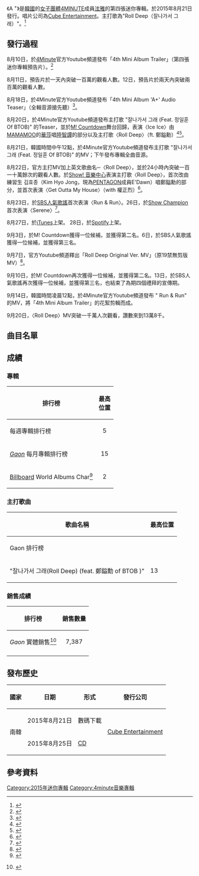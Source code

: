 {{Infobox album
| Name        = A<sup>+</sup>
| image       = 
| Type        = ep
| Artist      = [[金泫雅|泫雅]]
| Cover       = 
| Alt         =
| Released    = 2015年8月21日<br /><small>(詳情見於 [[#發布歷史|發布歷史]])</small>
| Recorded    =
| Genre       = [[K-pop|K-pop]]
| Length      = 
| Label       = [[Cube_Entertainment|Cube Entertainment]]
| Producer    = 
| Last album  =  《[[A_Talk|A Talk]]》<br/>(2014)
| This album  =  《'''A<sup>+</sup>'''》<br/>(2015)
| Next album  =  《[[A'wesome_(泫雅迷你專輯)|A'wesome]]》<br/>(2016)
{{Singles
| Name           = A<sup>+</sup>
| Type           = ep
| Single 1       = Roll Deep（잘나가서 그래）
| Single 1 date  = 2015年8月21日
}}
{{External music video|Type=ep|{{YouTube|ib_1ATfr8wM|Roll Deep}}<br/>{{YouTube|C2-AZ51NoQU|Run & Run}}}}
}}

《A <sup>+</sup>》是[[韓國|韓國]]的[[女子團體|女子團體]][[4minute|4MINUTE]]成員[[金泫雅|泫雅]]的第四張迷你專輯。於2015年8月21日發行。唱片公司為[[Cube_Entertainment|Cube Entertainment]]。主打歌為"Roll Deep（잘나가서 그래）"。<ref>{{cite web | title=泫雅迷你四輯《A+》曲目 | url=http://kpopn.com/2015/08/17/291954/ | work=kpopn.com | date=August 17, 2015 | accessdate=August 17, 2015 | archive-url=https://web.archive.org/web/20150820005556/http://kpopn.com/2015/08/17/291954/ | archive-date=2015-08-20 | dead-url=yes }}</ref>

==發行過程==
8月10日，於[[4Minute|4Minute]]官方Youtube頻道發布「4th Mini Album Trailer」（第四張迷你專輯預告片）。<ref>{{YouTube|W_k2EB33s7A|4th Mini Album Trailer}}</ref>

8月11日，預告片於一天內突破一百萬的觀看人數。12日，預告片於兩天內突破兩百萬的觀看人數。

8月18日，於4Minute官方Youtube頻道發布「4th Mini Album 'A+' Audio Teaser」（全輯音源搶先聽）<ref>{{Youtube|W0AqRUaql5A|HYUNA - 4th Mini Album 'A+' AudioTeaser}}</ref>。

8月20日，於4Minute官方Youtube頻道發布主打歌 "잘나가서 그래 (Feat. 정일훈 Of BTOB)" 的Teaser，並於[[M!_Countdown|M! Countdown]]舞台回歸，表演〈Ice Ice〉由[[MAMAMOO|MAMAMOO]]的[[華莎|華莎]]唱[[陸智譚|陸智譚]]的部分以及主打歌〈Roll Deep〉（ft. 鄭鎰勳）<ref>{{Youtube|rkuATNUkNXM|〔Live 1080P〕 150820 HYUNA (feat. Hwasa) - 'Ice Ice' @ M! Countdown （Comeback Stage）}}</ref><ref>{{Youtube|yDncY17hFyg|HYUNA - '잘나가서 그래' M COUNTDOWN 150820 EP.439}}</ref>。

8月21日，韓國時間中午12點，於4Minute官方Youtube頻道發布主打歌 "잘나가서 그래 (Feat. 정일훈 Of BTOB)" 的MV；下午發布專輯全曲音源。

8月22日，官方主打MV加上英文歌曲名─〈Roll Deep〉，並於24小時內突破一百一十萬餘次的觀看人數。於[[Show!_音樂中心|Show! 音樂中心]]表演主打歌〈Roll Deep〉，首次改由練習生 김효종（Kim Hyo Jong，現為[[Pentagon_(男子組合)|PENTAGON]]成員E'Dawn）唱鄭鎰勳的部分，並首次表演〈Get Outta My House〉（with 權正烈）<ref>{{Youtube|lgAwvu5WBzI|〔Comeback Stage〕 HYUNA - Get out of my house, 현아 - 내 집에서 나가 Show Music core 20150822}}</ref>。

8月23日，於[[SBS人氣歌謠|SBS人氣歌謠]]首次表演〈Run & Run〉。26日，於[[Show_Champion|Show Champion]]首次表演〈Serene〉<ref>{{Youtube|vK-JEUDj6HY|(episode-158) 현아 - 평온}}</ref>。

8月27日，於[[iTunes|iTunes]]上架。 28日，於[[Spotify|Spotify]]上架。

9月3日，於M! Countdown獲得一位候補，並獲得第二名。6日，於SBS人氣歌謠獲得一位候補，並獲得第三名。

9月7日，官方Youtube頻道釋出「Roll Deep Original Ver. MV」（原19禁無剪版MV）<ref>{{Youtube|QSNh47-cnL8|HYUNA - 잘나가서 그래 (Feat. 정일훈 Of BTOB) (A+ Original Ver. MV)}}</ref>。

9月10日，於M! Countdown再次獲得一位候補，並獲得第二名。13日，於SBS人氣歌謠再次獲得一位候補，並獲得第三名，也結束了為期四個禮拜的宣傳期。

9月14日，韓國時間凌晨12點，於4Minute官方Youtube頻道發布 " Run & Run"  的MV，將「4th Mini Album Trailer」的花絮剪輯而成。

9月20日，〈Roll Deep〉MV突破一千萬人次觀看，讚數來到13萬8千。

==曲目名單==
{{Track listing
| collapsed       = no
| headline        = 
| total_length    = 15:16
| all_writing     =
| all_lyrics      =
| all_music       =
| extra_column    = 編曲
| title1          = Run & Run
| note1           = Intro
| lyrics1         = [[金泫雅|金泫雅]]、徐在宇、Park Ssan Cho
| music1        = 徐在宇、Park Ssan Cho(박싼초)
| extra1          = 徐在宇、Park Ssan Cho
| length1         = 1:31
| title2          = Roll Deep <small>(잘나가서 그래)</small> 
| note2           = feat. [[鄭鎰勳|鄭鎰勳]] of [[BTOB|BTOB]] 
| lyrics2         = 徐在宇、Park Ssan Cho、孫英鎮、[[鄭鎰勳|鄭鎰勳]]
| music2        = 徐在宇、Park Ssan Cho、孫英鎮
| extra2          = 徐在宇、Park Ssan Cho、孫英鎮
| length2         = 3:23
| title3          = Ice Ice <small>(얼음 땡)</small>
| note3           = feat. [[陸智譚|陸智譚]]
| lyrics3         = Park Ssan Cho、[[金泫雅|金泫雅]]、陸智譚
| music3        = 徐在宇
| extra3          = 徐在宇、Park Ssan Cho
| length3        = 3:17
| title4          = Get Outta My House <small>（내 집에서 나가）</small>
| note4         = with 權正烈 of [[10cm|10cm]]
| lyrics4         = Park Ssan Cho、[[鄭鎰勳|鄭鎰勳]]、權正烈
| music4        = Park Ssan Cho、[[鄭鎰勳|鄭鎰勳]]、權正烈
| extra4          = 徐在宇、Park Ssan Cho
| length4         = 3:23
| title5          = Serene<small>（평온）</small> 
| note5           = 
| lyrics5         = 徐在宇、孫英鎮、[[金泫雅|金泫雅]]
| music5        = 徐在宇、孫英鎮
| extra5         = 徐在宇、孫英鎮
| length5        = 3:42
}}

== 成績 ==
{{col-begin}}
{{col-2}}

=== 專輯 ===
{| class="wikitable sortable"
!排行榜 
!最高<br/>位置
|-
|''{{link-en|Gaon|加翁排行榜}}'' 每週專輯排行榜
|align="center"| 5
|-
|''[[Gaon_Chart|Gaon]]'' 每月專輯排行榜
|align="center"| 15
|-
| [[告示牌_(雜誌)|Billboard]] World Albums Char<ref>{{cite web|title=Billboard World Albums Chart, Week of October 10, 2015|url=http://www.billboard.com/charts/world-albums/2015-10-10|website=Billboard|publisher=Billboard|accessdate=14 November 2015|archive-date=2016-11-10|archive-url=https://web.archive.org/web/20161110063004/http://www.billboard.com/charts/world-albums/2015-10-10|dead-url=no}}</ref>
|align="center"| 2 
|}

{{col-2}}

=== 主打歌曲 ===
{| class="wikitable" style="text-align:center;"
! rowspan="2" | 歌曲名稱
! colspan="11" | 最高位置
|- style="font-size:smaller;"
! Gaon 排行榜
|-
| align="left" | "잘나가서 그래(Roll Deep) (feat. 鄭鎰勳 of BTOB )"
| 13
|}


===銷售成績===
{| class="wikitable"
!排行榜
!銷售數量
|-
|''Gaon'' 實體銷售<ref>{{Ko icon}} {{cite web | title=Gaon album chart | url=http://www.gaonchart.co.kr/main/section/chart/album.gaon?nationGbn=T&serviceGbn=&termGbn=month | work=[[Gaon_Chart|Gaon]] | accessdate=10 September 2015 | archive-date=2020-01-15 | archive-url=https://web.archive.org/web/20200115125441/http://gaonchart.co.kr/main/section/chart/album.gaon?nationGbn=T&serviceGbn=&termGbn=month | dead-url=no }}</ref>
|align="center"| 7,387
|-
|}
{{col-end}}

== 發布歷史 ==
{| class="wikitable plainrowheaders"
|-
! scope="col"| 國家 !! 日期 !! 形式 !! 發行公司
|-
! scope="row" rowspan="2"| 南韓
| 2015年8月21日
| 數碼下載
! scope="row" rowspan="2"| [[Cube_Entertainment|Cube Entertainment]]
|-
| 2015年8月25日
| [[CD|CD]]
|}

==參考資料==
{{reflist}}

{{Hyuna}}
{{4minute}}

[[Category:2015年迷你專輯|Category:2015年迷你專輯]]
[[Category:4minute音樂專輯|Category:4minute音樂專輯]]